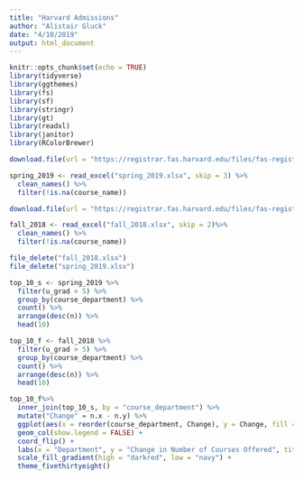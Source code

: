 ```yaml
---
title: "Harvard Admissions"
author: "Alistair Gluck"
date: "4/10/2019"
output: html_document
---
```


```r
knitr::opts_chunk$set(echo = TRUE)
library(tidyverse)
library(ggthemes)
library(fs)
library(sf)
library(stringr)
library(gt)
library(readxl)
library(janitor)
library(RColorBrewer)
```

```r
download.file(url = "https://registrar.fas.harvard.edu/files/fas-registrar/files/class_enrollment_summary_by_term_3.22.19.xlsx", destfile = "spring_2019.xlsx")

spring_2019 <- read_excel("spring_2019.xlsx", skip = 3) %>% 
  clean_names() %>% 
  filter(!is.na(course_name))

download.file(url = "https://registrar.fas.harvard.edu/files/fas-registrar/files/class_enrollment_summary_by_term_10.24.18.xlsx", destfile = "fall_2018.xlsx")

fall_2018 <- read_excel("fall_2018.xlsx", skip = 2)%>% 
  clean_names() %>% 
  filter(!is.na(course_name))

file_delete("fall_2018.xlsx")
file_delete("spring_2019.xlsx")
```

```r
top_10_s <- spring_2019 %>% 
  filter(u_grad > 5) %>% 
  group_by(course_department) %>%
  count() %>% 
  arrange(desc(n)) %>% 
  head(10)

top_10_f <- fall_2018 %>% 
  filter(u_grad > 5) %>% 
  group_by(course_department) %>%
  count() %>% 
  arrange(desc(n)) %>% 
  head(10)

top_10_f%>% 
  inner_join(top_10_s, by = "course_department") %>% 
  mutate("Change" = n.x - n.y) %>%
  ggplot(aes(x = reorder(course_department, Change), y = Change, fill = Change)) +
  geom_col(show.legend = FALSE) +
  coord_flip() +
  labs(x = "Department", y = "Change in Number of Courses Offered", title = "Change in Number of Undergrad Courses \nOffered at Harvard College", subtitle = "Between Fall 2018 and Spring 2019, by Deparment", caption = "Source: Registrar's Office, Harvard University") +
  scale_fill_gradient(high = "darkred", low = "navy") +
  theme_fivethirtyeight()
```

